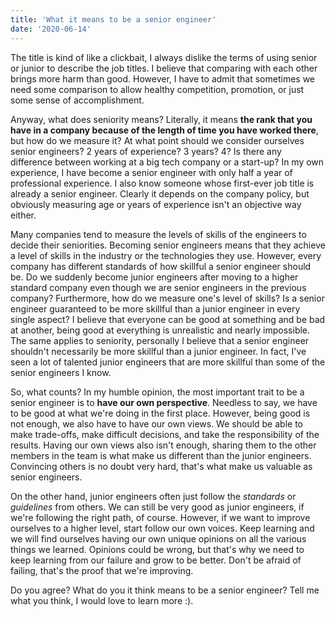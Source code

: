 ```yaml
---
title: 'What it means to be a senior engineer'
date: '2020-06-14'
---
```


The title is kind of like a clickbait, I always dislike the terms of using senior or junior to describe the job titles. I believe that comparing with each other brings more harm than good. However, I have to admit that sometimes we need some comparison to allow healthy competition, promotion, or just some sense of accomplishment.

Anyway, what does seniority means? Literally, it means **the rank that you have in a company because of the length of time you have worked there**, but how do we measure it? At what point should we consider ourselves senior engineers? 2 years of experience? 3 years? 4? Is there any difference between working at a big tech company or a start-up? In my own experience, I have become a senior engineer with only half a year of professional experience. I also know someone whose first-ever job title is already a senior engineer. Clearly it depends on the company policy, but obviously measuring age or years of experience isn't an objective way either.

Many companies tend to measure the levels of skills of the engineers to decide their seniorities. Becoming senior engineers means that they achieve a level of skills in the industry or the technologies they use. However, every company has different standards of how skillful a senior engineer should be. Do we suddenly become junior engineers after moving to a higher standard company even though we are senior engineers in the previous company? Furthermore, how do we measure one's level of skills? Is a senior engineer guaranteed to be more skillful than a junior engineer in every single aspect? I believe that everyone can be good at something and be bad at another, being good at everything is unrealistic and nearly impossible. The same applies to seniority, personally I believe that a senior engineer shouldn't necessarily be more skillful than a junior engineer. In fact, I've seen a lot of talented junior engineers that are more skillful than some of the senior engineers I know.

So, what counts? In my humble opinion, the most important trait to be a senior engineer is to **have our own perspective**. Needless to say, we have to be good at what we're doing in the first place. However, being good is not enough, we also have to have our own views. We should be able to make trade-offs, make difficult decisions, and take the responsibility of the results. Having our own views also isn't enough, sharing them to the other members in the team is what make us different than the junior engineers. Convincing others is no doubt very hard, that's what make us valuable as senior engineers.

On the other hand, junior engineers often just follow the _standards_ or _guidelines_ from others. We can still be very good as junior engineers, if we're following the right path, of course. However, if we want to improve ourselves to a higher level, start follow our own voices. Keep learning and we will find ourselves having our own unique opinions on all the various things we learned. Opinions could be wrong, but that's why we need to keep learning from our failure and grow to be better. Don't be afraid of failing, that's the proof that we're improving.

Do you agree? What do you it think means to be a senior engineer? Tell me what you think, I would love to learn more :).
